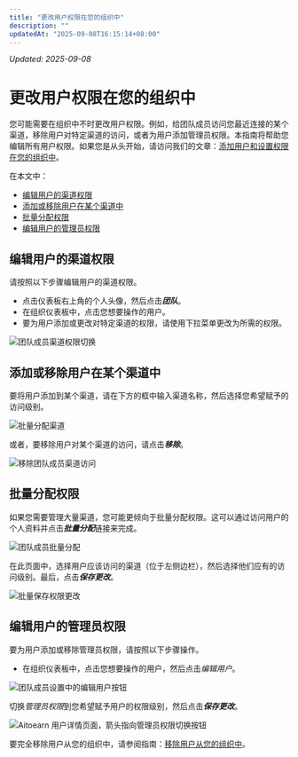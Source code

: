 ```yaml
---
title: "更改用户权限在您的组织中"
description: ""
updatedAt: "2025-09-08T16:15:14+08:00"
---
```

<!-- UPDATED_AT -->
_Updated: 2025-09-08_

# 更改用户权限在您的组织中

您可能需要在组织中不时更改用户权限。例如，给团队成员访问您最近连接的某个渠道，移除用户对特定渠道的访问，或者为用户添加管理员权限。本指南将帮助您编辑所有用户权限。如果您是从头开始，请访问我们的文章：[添加用户和设置权限在您的组织中](https://aitoearn.帮助scoutdocs.com/article/670-添加ing-用户s-和-setting-up-权限s-在-您的-组织)。

在本文中：
- [编辑用户的渠道权限](#h_01EJGJ6YRQ9HVZZX6YW56VBBHB)
- [添加或移除用户在某个渠道中](#h_01EJGJ77Z2R540Z0B53VZPWKEA)
- [批量分配权限](#h_01EJGJ7EXZHPJDZZF3J1PQ8TKY)
- [编辑用户的管理员权限](#h_01EJGJ7PWG9MKCMJWHZJQ0A8FS)

## 编辑用户的渠道权限

请按照以下步骤编辑用户的渠道权限。

- 点击仪表板右上角的个人头像，然后点击***团队***。
- 在组织仪表板中，点击您想要操作的用户。
- 要为用户添加或更改对特定渠道的权限，请使用下拉菜单更改为所需的权限。

![团队成员渠道权限切换](//d33v4339jhl8k0.cloudfront.net/docs/assets/64cb6cf86d4a3e191f237e66/图片s/67ae3cc8769d1a4e1f4ed971/文件-a0wqffwgYB.jpg)

## 添加或移除用户在某个渠道中

要将用户添加到某个渠道，请在下方的框中输入渠道名称，然后选择您希望赋予的访问级别。

![批量分配渠道](//d33v4339jhl8k0.cloudfront.net/docs/assets/64cb6cf86d4a3e191f237e66/图片s/67ae3e9ec64ec2266f232b8a/文件-iG3YLBAgPK.png)

或者，要移除用户对某个渠道的访问，请点击***移除***。

![移除团队成员渠道访问](//d33v4339jhl8k0.cloudfront.net/docs/assets/64cb6cf86d4a3e191f237e66/图片s/67ae3d2029a45508db9a3914/文件-gqxAdBS5aF.png)

## 批量分配权限

如果您需要管理大量渠道，您可能更倾向于批量分配权限。这可以通过访问用户的个人资料并点击***批量分配***链接来完成。

![团队成员批量分配](//d33v4339jhl8k0.cloudfront.net/docs/assets/64cb6cf86d4a3e191f237e66/图片s/67ae3d461dbfa0582db2818e/文件-A74bWJGFSA.png)

在此页面中，选择用户应该访问的渠道（位于左侧边栏），然后选择他们应有的访问级别。最后，点击***保存更改***。

![批量保存权限更改](//d33v4339jhl8k0.cloudfront.net/docs/assets/64cb6cf86d4a3e191f237e66/图片s/67ae3d6cc64ec2266f232b7e/文件-t4vVJlJTVN.png)

## 编辑用户的管理员权限

要为用户添加或移除管理员权限，请按照以下步骤操作。

- 在组织仪表板中，点击您想要操作的用户，然后点击*编辑用户*。

![团队成员设置中的编辑用户按钮](//d33v4339jhl8k0.cloudfront.net/docs/assets/64cb6cf86d4a3e191f237e66/图片s/67ae3d8fb412812df3235e40/文件-0LrTuTnuRO.png)

切换*管理员权限*到您希望赋予用户的权限级别，然后点击***保存更改***。

![Aitoearn 用户详情页面，箭头指向管理员权限切换按钮](//d33v4339jhl8k0.cloudfront.net/docs/assets/64cb6cf86d4a3e191f237e66/图片s/67ae3e03769d1a4e1f4ed979/文件-FUB3md8K0h.jpg)

要完全移除用户从您的组织中，请参阅指南：[移除用户从您的组织中](https://aitoearn.帮助scoutdocs.com/article/672-removing-a-用户-from-您的-组织)。
